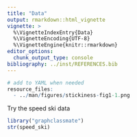 ```yaml
---
title: "Data"
output: rmarkdown::html_vignette
vignette: >
  %\VignetteIndexEntry{Data}
  %\VignetteEncoding{UTF-8}
  %\VignetteEngine{knitr::rmarkdown}
editor_options: 
  chunk_output_type: console
bibliography: ../inst/REFERENCES.bib
---
```


```r
# add to YAML when needed
resource_files:
  - ../man/figures/stickiness-fig1-1.png
```

Try the speed ski data 

```r
library("graphclassmate")
str(speed_ski)
```

